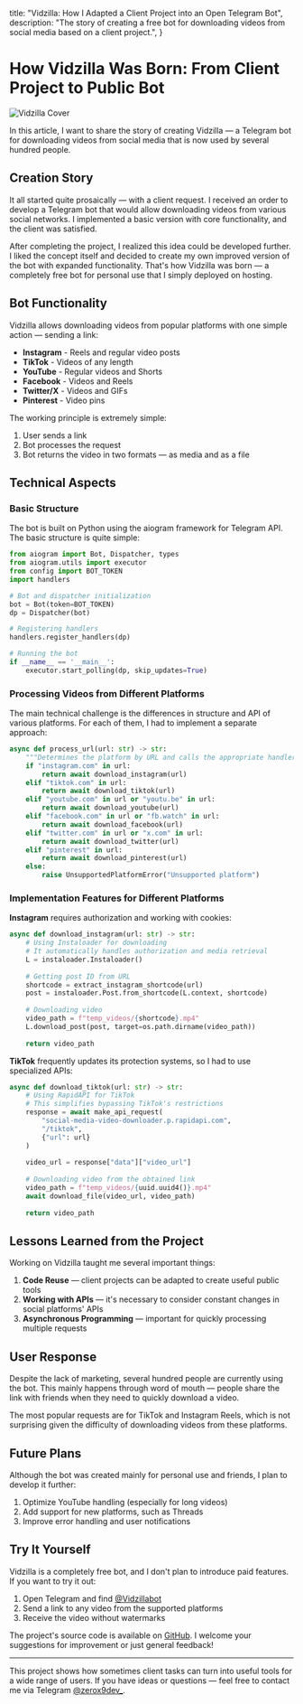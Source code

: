   title: "Vidzilla: How I Adapted a Client Project into an Open Telegram Bot",
  description: "The story of creating a free bot for downloading videos from social media based on a client project.",
}

# How Vidzilla Was Born: From Client Project to Public Bot

![Vidzilla Cover](/images/vidzilla/cover.png)

In this article, I want to share the story of creating Vidzilla — a Telegram bot for downloading videos from social media that is now used by several hundred people.

## Creation Story

It all started quite prosaically — with a client request. I received an order to develop a Telegram bot that would allow downloading videos from various social networks. I implemented a basic version with core functionality, and the client was satisfied.

After completing the project, I realized this idea could be developed further. I liked the concept itself and decided to create my own improved version of the bot with expanded functionality. That's how Vidzilla was born — a completely free bot for personal use that I simply deployed on hosting.

## Bot Functionality

Vidzilla allows downloading videos from popular platforms with one simple action — sending a link:

- **Instagram** - Reels and regular video posts
- **TikTok** - Videos of any length
- **YouTube** - Regular videos and Shorts
- **Facebook** - Videos and Reels
- **Twitter/X** - Videos and GIFs
- **Pinterest** - Video pins

The working principle is extremely simple:
1. User sends a link
2. Bot processes the request
3. Bot returns the video in two formats — as media and as a file

## Technical Aspects

### Basic Structure

The bot is built on Python using the aiogram framework for Telegram API. The basic structure is quite simple:

```python
from aiogram import Bot, Dispatcher, types
from aiogram.utils import executor
from config import BOT_TOKEN
import handlers

# Bot and dispatcher initialization
bot = Bot(token=BOT_TOKEN)
dp = Dispatcher(bot)

# Registering handlers
handlers.register_handlers(dp)

# Running the bot
if __name__ == '__main__':
    executor.start_polling(dp, skip_updates=True)
```

### Processing Videos from Different Platforms

The main technical challenge is the differences in structure and API of various platforms. For each of them, I had to implement a separate approach:

```python
async def process_url(url: str) -> str:
    """Determines the platform by URL and calls the appropriate handler"""
    if "instagram.com" in url:
        return await download_instagram(url)
    elif "tiktok.com" in url:
        return await download_tiktok(url)
    elif "youtube.com" in url or "youtu.be" in url:
        return await download_youtube(url)
    elif "facebook.com" in url or "fb.watch" in url:
        return await download_facebook(url)
    elif "twitter.com" in url or "x.com" in url:
        return await download_twitter(url)
    elif "pinterest" in url:
        return await download_pinterest(url)
    else:
        raise UnsupportedPlatformError("Unsupported platform")
```

### Implementation Features for Different Platforms

**Instagram** requires authorization and working with cookies:

```python
async def download_instagram(url: str) -> str:
    # Using Instaloader for downloading
    # It automatically handles authorization and media retrieval
    L = instaloader.Instaloader()
    
    # Getting post ID from URL
    shortcode = extract_instagram_shortcode(url)
    post = instaloader.Post.from_shortcode(L.context, shortcode)
    
    # Downloading video
    video_path = f"temp_videos/{shortcode}.mp4"
    L.download_post(post, target=os.path.dirname(video_path))
    
    return video_path
```

**TikTok** frequently updates its protection systems, so I had to use specialized APIs:

```python
async def download_tiktok(url: str) -> str:
    # Using RapidAPI for TikTok
    # This simplifies bypassing TikTok's restrictions
    response = await make_api_request(
        "social-media-video-downloader.p.rapidapi.com",
        "/tiktok",
        {"url": url}
    )
    
    video_url = response["data"]["video_url"]
    
    # Downloading video from the obtained link
    video_path = f"temp_videos/{uuid.uuid4()}.mp4"
    await download_file(video_url, video_path)
    
    return video_path
```

## Lessons Learned from the Project

Working on Vidzilla taught me several important things:

1. **Code Reuse** — client projects can be adapted to create useful public tools
2. **Working with APIs** — it's necessary to consider constant changes in social platforms' APIs
3. **Asynchronous Programming** — important for quickly processing multiple requests

## User Response

Despite the lack of marketing, several hundred people are currently using the bot. This mainly happens through word of mouth — people share the link with friends when they need to quickly download a video.

The most popular requests are for TikTok and Instagram Reels, which is not surprising given the difficulty of downloading videos from these platforms.

## Future Plans

Although the bot was created mainly for personal use and friends, I plan to develop it further:

1. Optimize YouTube handling (especially for long videos)
2. Add support for new platforms, such as Threads
3. Improve error handling and user notifications

## Try It Yourself

Vidzilla is a completely free bot, and I don't plan to introduce paid features. If you want to try it out:

1. Open Telegram and find [@Vidzillabot](https://t.me/Vidzillabot)
2. Send a link to any video from the supported platforms
3. Receive the video without watermarks

The project's source code is available on [GitHub](https://github.com/zerox9dev-space/Vidzilla). I welcome your suggestions for improvement or just general feedback!

---

This project shows how sometimes client tasks can turn into useful tools for a wide range of users. If you have ideas or questions — feel free to contact me via Telegram [@zerox9dev_](https://t.me/zerox9dev_). 
